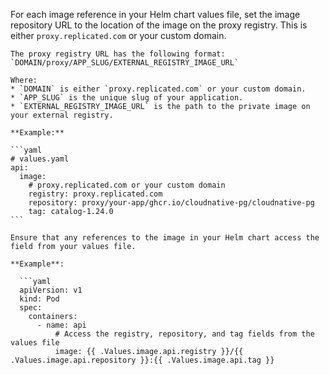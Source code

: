 For each image reference in your Helm chart values file, set the image repository URL to the location of the image on the proxy registry. This is either `proxy.replicated.com` or your custom domain.

    The proxy registry URL has the following format: `DOMAIN/proxy/APP_SLUG/EXTERNAL_REGISTRY_IMAGE_URL`
    
    Where:
    * `DOMAIN` is either `proxy.replicated.com` or your custom domain.
    * `APP_SLUG` is the unique slug of your application.
    * `EXTERNAL_REGISTRY_IMAGE_URL` is the path to the private image on your external registry.
    
    **Example:**

    ```yaml
    # values.yaml
    api:
      image:
        # proxy.replicated.com or your custom domain
        registry: proxy.replicated.com
        repository: proxy/your-app/ghcr.io/cloudnative-pg/cloudnative-pg
        tag: catalog-1.24.0
    ```

    Ensure that any references to the image in your Helm chart access the field from your values file.  

    **Example**:

      ```yaml
      apiVersion: v1
      kind: Pod
      spec:
        containers:
          - name: api 
              # Access the registry, repository, and tag fields from the values file
              image: {{ .Values.image.api.registry }}/{{ .Values.image.api.repository }}:{{ .Values.image.api.tag }}